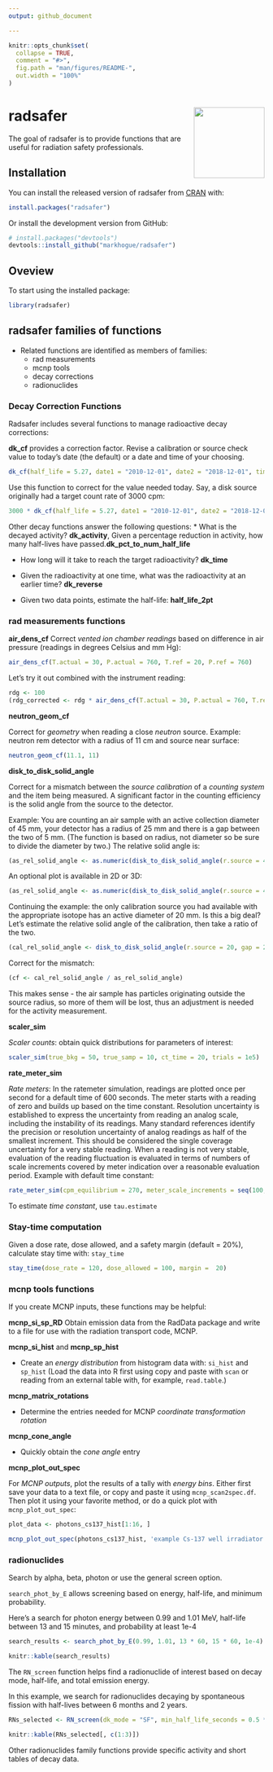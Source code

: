 ```yaml
---
output: github_document

---
```


<!-- README.md is generated from README.Rmd. Please edit that file -->

```r
knitr::opts_chunk$set(
  collapse = TRUE,
  comment = "#>",
  fig.path = "man/figures/README-",
  out.width = "100%"
)
```
# radsafer  <img src='man/figures/radsafer.png' align="right" height="139" />

The goal of radsafer is to provide functions that are useful for radiation safety professionals.

## Installation

You can install the released version of radsafer from [CRAN](https://CRAN.R-project.org) with:

``` r
install.packages("radsafer")
```
Or install the development version from GitHub:
 
```r
# install.packages("devtools")
devtools::install_github("markhogue/radsafer")
```

## Oveview
To start using the installed package: 

```r
library(radsafer)
```

## radsafer families of functions

*  Related functions are identified as members of families:
   + rad measurements 
   + mcnp tools 
   + decay corrections 
   + radionuclides 


### Decay Correction Functions
Radsafer includes several functions to manage radioactive decay corrections:

**dk_cf** provides a correction factor. Revise a calibration or source check value to today's date (the default) or a date and time of your choosing. 

```r
dk_cf(half_life = 5.27, date1 = "2010-12-01", date2 = "2018-12-01", time_unit = "y")
```
Use this function to correct for the value needed today. Say, a disk source originally had a target count rate of 3000 cpm:
```r
3000 * dk_cf(half_life = 5.27, date1 = "2010-12-01", date2 = "2018-12-01", time_unit = "y")
```

Other decay functions answer the following questions: 
* What is the decayed activity? **dk_activity**, Given a percentage reduction in activity, how many half-lives have passed.**dk_pct_to_num_half_life**

* How long will it take to reach the target radioactivity? **dk_time**

* Given the radioactivity at one time, what was the radioactivity at an earlier time? **dk_reverse**

* Given two data points, estimate the half-life: **half_life_2pt**

### rad measurements functions
**air_dens_cf**
Correct _vented ion chamber readings_ based on difference in air pressure (readings in degrees Celsius and mm Hg):
```r
air_dens_cf(T.actual = 30, P.actual = 760, T.ref = 20, P.ref = 760)
```
Let's try it out combined with the instrument reading:
```r
rdg <- 100
(rdg_corrected <- rdg * air_dens_cf(T.actual = 30, P.actual = 760, T.ref = 20, P.ref = 760))
```

**neutron_geom_cf**

Correct for _geometry_ when reading a close _neutron_ source. Example: neutron rem detector with a radius of 11 cm and source near surface:
```r
neutron_geom_cf(11.1, 11)
```

**disk_to_disk_solid_angle**

Correct for a mismatch between the _source calibration_ of a _counting system_ and the item being measured. A significant factor in the counting efficiency is the solid angle from the source to the detector. 

Example: You are counting an air sample with an active collection diameter of 45 mm, your detector has a radius of 25 mm and there is a gap between the two of 5 mm. (The function is based on radius, not diameter so be sure to divide the diameter by two.) The relative solid angle is:

```r
(as_rel_solid_angle <- as.numeric(disk_to_disk_solid_angle(r.source = 45/2, gap = 20, r.detector = 12.5, runs = 1e4, plot.opt = "n")))
```

An optional plot is available in 2D or 3D:
```r
(as_rel_solid_angle <- as.numeric(disk_to_disk_solid_angle(r.source = 45/2, gap = 20, r.detector = 12.5, runs = 1e4, plot.opt = "3d")))
```
 
Continuing the example: the only calibration source you had available with the appropriate isotope has an active diameter of 20 mm. Is this a big deal? Let's estimate the relative solid angle of the calibration, then take a ratio of the two.

```r
(cal_rel_solid_angle <- disk_to_disk_solid_angle(r.source = 20, gap = 20, r.detector = 12.5, runs = 1e4, plot.opt = "n"))
```
Correct for the mismatch:
```r
(cf <- cal_rel_solid_angle / as_rel_solid_angle)
```
This makes sense - the air sample has particles originating outside the source radius, so more of them will be lost, thus an adjustment is needed for the activity measurement.

**scaler_sim**

_Scaler counts_: obtain quick distributions for parameters of interest:
```r
scaler_sim(true_bkg = 50, true_samp = 10, ct_time = 20, trials = 1e5)
```

**rate_meter_sim**

_Rate meters_: In the ratemeter simulation, readings are plotted once per second for a default time of 600 seconds. The meter starts with a reading of zero and builds up based on the time constant. Resolution uncertainty is established to express the uncertainty from reading an analog scale, including the instability of its readings. Many standard references identify the precision or resolution uncertainty of analog readings as half of the smallest increment. This should be considered the single coverage uncertainty for a very stable reading. When a reading is not very stable, evaluation of the reading fluctuation is evaluated in terms of numbers of scale increments covered by meter indication over a reasonable evaluation period. Example with default time constant:
```r
rate_meter_sim(cpm_equilibrium = 270, meter_scale_increments = seq(100, 1000, 20))
```

To estimate _time constant_, use `tau.estimate`

### Stay-time computation

Given a dose rate, dose allowed, and a safety margin (default = 20%), calculate stay time with: `stay_time`
```r
stay_time(dose_rate = 120, dose_allowed = 100, margin =  20)
```

### mcnp tools functions

If you create MCNP inputs, these functions may be helpful:

**mcnp_si_sp_RD**
Obtain emission data from the RadData package and write to a file for use with the radiation transport code, MCNP.

**mcnp_si_hist** and **mcnp_sp_hist**

* Create an _energy distribution_ from histogram data with: `si_hist` and `sp_hist` (Load the data into R first using copy and paste with `scan` or reading from an external table with, for example, `read.table`.)

**mcnp_matrix_rotations**

* Determine the entries needed for MCNP _coordinate transformation rotation_ 

**mcnp_cone_angle**

* Quickly obtain the _cone angle_ entry

**mcnp_plot_out_spec**

For _MCNP outputs_, plot the results of a tally with _energy bins_. Either first save your data to a text file, or copy and paste it using `mcnp_scan2spec.df`. Then plot it using your favorite method, or do a quick plot with `mcnp_plot_out_spec`:

```r
plot_data <- photons_cs137_hist[1:16, ]
```
```r
mcnp_plot_out_spec(photons_cs137_hist, 'example Cs-137 well irradiator')
```

### radionuclides
Search by alpha, beta, photon or use the general screen option.

`search_phot_by_E` allows screening based on energy, half-life, and minimum probability.

Here's a search for photon energy between 0.99 and 1.01 MeV, half-life between 13 and 15 minutes, and probability at least 1e-4

```r
search_results <- search_phot_by_E(0.99, 1.01, 13 * 60, 15 * 60, 1e-4)
```
```r
knitr::kable(search_results)
```

The `RN_screen` function helps find a radionuclide of interest based on decay mode, half-life, and total emission energy.

In this example, we search for radionuclides decaying by spontaneous fission with half-lives between 6 months and 2 years.

```r
RNs_selected <- RN_screen(dk_mode = "SF", min_half_life_seconds = 0.5 * 3.153e7, max_half_life_seconds = 2 * 3.153e7)
```

```r
knitr::kable(RNs_selected[, c(1:3)])
```

Other radionuclides family functions provide specific activity and short tables of decay data.